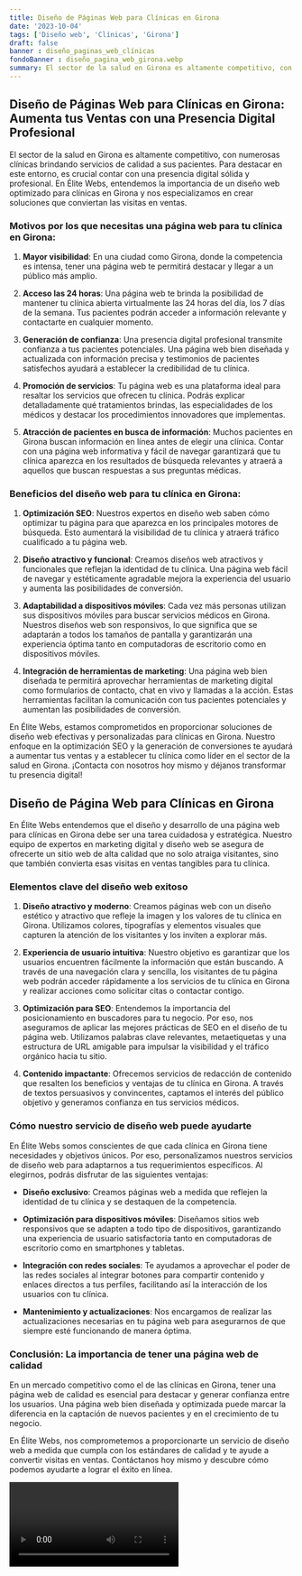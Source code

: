```yaml
---
title: Diseño de Páginas Web para Clínicas en Girona
date: '2023-10-04'
tags: ['Diseño web', 'Clínicas', 'Girona']
draft: false
banner : diseño_paginas_web_clínicas
fondoBanner : diseño_pagina_web_girona.webp
summary: El sector de la salud en Girona es altamente competitivo, con numerosas clínicas brindando servicios de calidad a sus pacientes. Para destacar en este entorno, es crucial contar con una presencia digital sólida y profesional. En Élite Webs, entendemos la importancia de un diseño web optimizado para clínicas en Girona y nos especializamos en crear soluciones que conviertan las visitas en ventas.
---
```


## Diseño de Páginas Web para Clínicas en Girona: Aumenta tus Ventas con una Presencia Digital Profesional

El sector de la salud en Girona es altamente competitivo, con numerosas clínicas brindando servicios de calidad a sus pacientes. Para destacar en este entorno, es crucial contar con una presencia digital sólida y profesional. En Élite Webs, entendemos la importancia de un diseño web optimizado para clínicas en Girona y nos especializamos en crear soluciones que conviertan las visitas en ventas.

### Motivos por los que necesitas una página web para tu clínica en Girona:

1. **Mayor visibilidad**: En una ciudad como Girona, donde la competencia es intensa, tener una página web te permitirá destacar y llegar a un público más amplio.

2. **Acceso las 24 horas**: Una página web te brinda la posibilidad de mantener tu clínica abierta virtualmente las 24 horas del día, los 7 días de la semana. Tus pacientes podrán acceder a información relevante y contactarte en cualquier momento.

3. **Generación de confianza**: Una presencia digital profesional transmite confianza a tus pacientes potenciales. Una página web bien diseñada y actualizada con información precisa y testimonios de pacientes satisfechos ayudará a establecer la credibilidad de tu clínica.

4. **Promoción de servicios**: Tu página web es una plataforma ideal para resaltar los servicios que ofrecen tu clínica. Podrás explicar detalladamente qué tratamientos brindas, las especialidades de los médicos y destacar los procedimientos innovadores que implementas.

5. **Atracción de pacientes en busca de información**: Muchos pacientes en Girona buscan información en línea antes de elegir una clínica. Contar con una página web informativa y fácil de navegar garantizará que tu clínica aparezca en los resultados de búsqueda relevantes y atraerá a aquellos que buscan respuestas a sus preguntas médicas.

### Beneficios del diseño web para tu clínica en Girona:

1. **Optimización SEO**: Nuestros expertos en diseño web saben cómo optimizar tu página para que aparezca en los principales motores de búsqueda. Esto aumentará la visibilidad de tu clínica y atraerá tráfico cualificado a tu página web.

2. **Diseño atractivo y funcional**: Creamos diseños web atractivos y funcionales que reflejan la identidad de tu clínica. Una página web fácil de navegar y estéticamente agradable mejora la experiencia del usuario y aumenta las posibilidades de conversión.

3. **Adaptabilidad a dispositivos móviles**: Cada vez más personas utilizan sus dispositivos móviles para buscar servicios médicos en Girona. Nuestros diseños web son responsivos, lo que significa que se adaptarán a todos los tamaños de pantalla y garantizarán una experiencia óptima tanto en computadoras de escritorio como en dispositivos móviles.

4. **Integración de herramientas de marketing**: Una página web bien diseñada te permitirá aprovechar herramientas de marketing digital como formularios de contacto, chat en vivo y llamadas a la acción. Estas herramientas facilitan la comunicación con tus pacientes potenciales y aumentan las posibilidades de conversión.

En Élite Webs, estamos comprometidos en proporcionar soluciones de diseño web efectivas y personalizadas para clínicas en Girona. Nuestro enfoque en la optimización SEO y la generación de conversiones te ayudará a aumentar tus ventas y a establecer tu clínica como líder en el sector de la salud en Girona. ¡Contacta con nosotros hoy mismo y déjanos transformar tu presencia digital!

<GifSeo />

<Cta />

## Diseño de Página Web para Clínicas en Girona

En Élite Webs entendemos que el diseño y desarrollo de una página web para clínicas en Girona debe ser una tarea cuidadosa y estratégica. Nuestro equipo de expertos en marketing digital y diseño web se asegura de ofrecerte un sitio web de alta calidad que no solo atraiga visitantes, sino que también convierta esas visitas en ventas tangibles para tu clínica.

### Elementos clave del diseño web exitoso

1. **Diseño atractivo y moderno**: Creamos páginas web con un diseño estético y atractivo que refleje la imagen y los valores de tu clínica en Girona. Utilizamos colores, tipografías y elementos visuales que capturen la atención de los visitantes y los inviten a explorar más.

2. **Experiencia de usuario intuitiva**: Nuestro objetivo es garantizar que los usuarios encuentren fácilmente la información que están buscando. A través de una navegación clara y sencilla, los visitantes de tu página web podrán acceder rápidamente a los servicios de tu clínica en Girona y realizar acciones como solicitar citas o contactar contigo.

3. **Optimización para SEO**: Entendemos la importancia del posicionamiento en buscadores para tu negocio. Por eso, nos aseguramos de aplicar las mejores prácticas de SEO en el diseño de tu página web. Utilizamos palabras clave relevantes, metaetiquetas y una estructura de URL amigable para impulsar la visibilidad y el tráfico orgánico hacia tu sitio.

4. **Contenido impactante**: Ofrecemos servicios de redacción de contenido que resalten los beneficios y ventajas de tu clínica en Girona. A través de textos persuasivos y convincentes, captamos el interés del público objetivo y generamos confianza en tus servicios médicos.

### Cómo nuestro servicio de diseño web puede ayudarte

En Élite Webs somos conscientes de que cada clínica en Girona tiene necesidades y objetivos únicos. Por eso, personalizamos nuestros servicios de diseño web para adaptarnos a tus requerimientos específicos. Al elegirnos, podrás disfrutar de las siguientes ventajas:

- **Diseño exclusivo**: Creamos páginas web a medida que reflejen la identidad de tu clínica y se destaquen de la competencia.

- **Optimización para dispositivos móviles**: Diseñamos sitios web responsivos que se adapten a todo tipo de dispositivos, garantizando una experiencia de usuario satisfactoria tanto en computadoras de escritorio como en smartphones y tabletas.

- **Integración con redes sociales**: Te ayudamos a aprovechar el poder de las redes sociales al integrar botones para compartir contenido y enlaces directos a tus perfiles, facilitando así la interacción de los usuarios con tu clínica.

- **Mantenimiento y actualizaciones**: Nos encargamos de realizar las actualizaciones necesarias en tu página web para asegurarnos de que siempre esté funcionando de manera óptima.

### Conclusión: La importancia de tener una página web de calidad

En un mercado competitivo como el de las clínicas en Girona, tener una página web de calidad es esencial para destacar y generar confianza entre los usuarios. Una página web bien diseñada y optimizada puede marcar la diferencia en la captación de nuevos pacientes y en el crecimiento de tu negocio.

En Élite Webs, nos comprometemos a proporcionarte un servicio de diseño web a medida que cumpla con los estándares de calidad y te ayude a convertir visitas en ventas. Contáctanos hoy mismo y descubre cómo podemos ayudarte a lograr el éxito en línea.

<Video />

<CtaBot job='Clínicas' city='Girona'/>

<Gmaps query='Girona+españa+maps' />